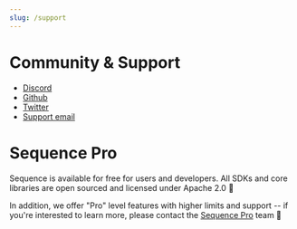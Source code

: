 ```yaml
---
slug: /support
---
```


# Community & Support

- [Discord](https://discord.gg/sequence)
- [Github](https://github.com/0xsequence)
- [Twitter](https://twitter.com/0xsequence)
- [Support email](mailto:hello@horizon.io)


# Sequence Pro

Sequence is available for free for users and developers. All SDKs and core libraries
are open sourced and licensed under Apache 2.0 🎁 

In addition, we offer "Pro" level features with higher limits and support --
if you're interested to learn more, please contact the [Sequence Pro](https://pro.sequence.xyz) team 🤩

